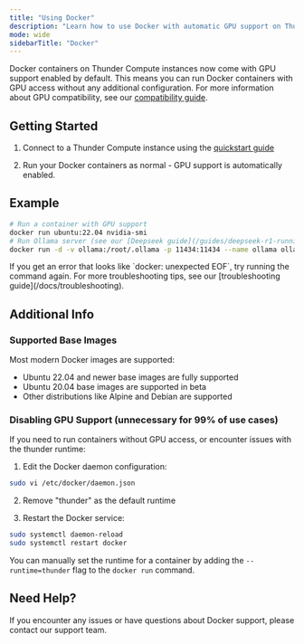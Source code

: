```yaml
---
title: "Using Docker"
description: "Learn how to use Docker with automatic GPU support on Thunder Compute instances. Run containers, manage images, and troubleshoot common Docker issues."
mode: wide
sidebarTitle: "Docker"
---
```


Docker containers on Thunder Compute instances now come with GPU support enabled by default. This means you can run Docker containers with GPU access without any additional configuration. For more information about GPU compatibility, see our [compatibility guide](/docs/compatibility).

## Getting Started

1. Connect to a Thunder Compute instance using the [quickstart guide](/quickstart)

2. Run your Docker containers as normal - GPU support is automatically enabled.

## Example

```bash
# Run a container with GPU support
docker run ubuntu:22.04 nvidia-smi
# Run Ollama server (see our [Deepseek guide](/guides/deepseek-r1-running-locally-on-thunder-compute) for an example use case)
docker run -d -v ollama:/root/.ollama -p 11434:11434 --name ollama ollama/ollama
```

<Warning>
  If you get an error that looks like `docker: unexpected EOF`, try running the
  command again. For more troubleshooting tips, see our [troubleshooting
  guide](/docs/troubleshooting).
</Warning>

## Additional Info

### Supported Base Images

Most modern Docker images are supported:

- Ubuntu 22.04 and newer base images are fully supported
- Ubuntu 20.04 base images are supported in beta
- Other distributions like Alpine and Debian are supported

### Disabling GPU Support (unnecessary for 99% of use cases)

If you need to run containers without GPU access, or encounter issues with the thunder runtime:

1. Edit the Docker daemon configuration:

```bash
sudo vi /etc/docker/daemon.json
```

2. Remove "thunder" as the default runtime

3. Restart the Docker service:

```bash
sudo systemctl daemon-reload
sudo systemctl restart docker
```

You can manually set the runtime for a container by adding the `--runtime=thunder` flag to the `docker run` command.

## Need Help?

If you encounter any issues or have questions about Docker support, please contact our support team.